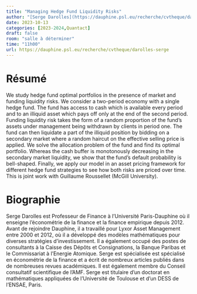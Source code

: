 ```yaml
---
title: "Managing Hedge Fund Liquidity Risks"
author: "[Serge Darolles](https://dauphine.psl.eu/recherche/cvtheque/darolles-serge)"
date: 2023-10-13
categories: [2023-2024,Quantact]
draft: false
room: "salle à déterminer"
time: "11h00"
url: https://dauphine.psl.eu/recherche/cvtheque/darolles-serge
---
```


# Résumé

We study hedge fund optimal portfolios in the presence of market and funding liquidity risks. We consider a two-period economy with a single hedge fund. The fund has access to cash which is available every period and to an illiquid asset which pays off only at the end of the second period. Funding liquidity risk takes the form of a random proportion of the fund's assets under management being withdrawn by clients in period one. The fund can then liquidate a part of the illiquid position by bidding on a secondary market where a random haircut on the effective selling price is applied. We solve the allocation problem of the fund and find its optimal portfolio. Whereas the cash buffer is monotonously decreasing in the secondary market liquidity, we show that the fund's default probability is bell-shaped. Finally, we apply our model in an asset pricing framework for different hedge fund strategies to see how both risks are priced over time. This is joint work with Guillaume Roussellet (McGill University).


# Biographie


Serge Darolles est Professeur de Finance à l'Université Paris-Dauphine où il enseigne l'économétrie de la finance et la finance empirique depuis 2012. Avant de rejoindre Dauphine, il a travaillé pour Lyxor Asset Management entre 2000 et 2012, où il a développé des modèles mathématiques pour diverses stratégies d’investissement. Il a également occupé des postes de consultants à la Caisse des Dépôts et Consignations, la Banque Paribas et le Commissariat à l'Energie Atomique. Serge est spécialisée est spécialisé en économétrie de la finance et a écrit de nombreux articles publiés dans de nombreuses revues académiques. Il est également membre du Conseil consultatif scientifique de l'AMF. Serge est titulaire d'un doctorat en mathématiques appliquées de l'Université de Toulouse et d'un DESS de l'ENSAE, Paris.


